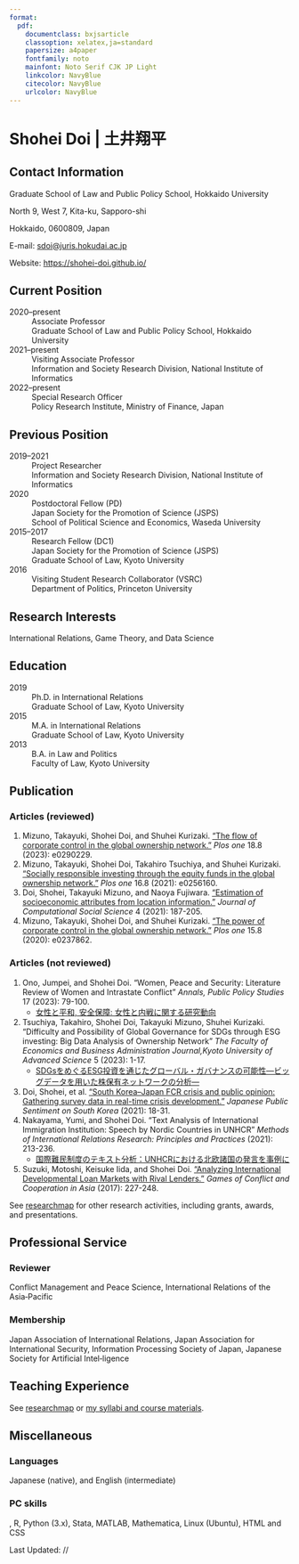 ```yaml
---
format:
  pdf:
    documentclass: bxjsarticle
    classoption: xelatex,ja=standard
    papersize: a4paper
    fontfamily: noto
    mainfont: Noto Serif CJK JP Light
    linkcolor: NavyBlue
    citecolor: NavyBlue
    urlcolor: NavyBlue
---
```


# Shohei Doi | 土井翔平

\vspace{15mm}

## Contact Information

Graduate School of Law and Public Policy School, Hokkaido University\vspace{-4mm}

North 9, West 7, Kita-ku, Sapporo-shi\vspace{-4mm}

Hokkaido, 0600809, Japan

E-mail: <sdoi@juris.hokudai.ac.jp>\vspace{-4mm}

Website: <https://shohei-doi.github.io/>

## Current Position

2020--present
: Associate Professor
: Graduate School of Law and Public Policy School, Hokkaido University

2021--present
: Visiting Associate Professor
: Information and Society Research Division, National Institute of Informatics

2022--present
: Special Research Officer
: Policy Research Institute, Ministry of Finance, Japan

## Previous Position

2019--2021
: Project Researcher
: Information and Society Research Division, National Institute of Informatics

2020
: Postdoctoral Fellow (PD)
: Japan Society for the Promotion of Science (JSPS)
: School of Political Science and Economics, Waseda University

2015--2017
: Research Fellow (DC1)
: Japan Society for the Promotion of Science (JSPS)
: Graduate School of Law, Kyoto University

2016
: Visiting Student Research Collaborator (VSRC)
: Department of Politics, Princeton University

## Research Interests

International Relations, Game Theory, and Data Science

## Education

2019
: Ph.D. in International Relations
: Graduate School of Law, Kyoto University

2015
: M.A. in International Relations
: Graduate School of Law, Kyoto University

2013
: B.A. in Law and Politics
: Faculty of Law, Kyoto University

## Publication

### Articles (reviewed)

1. Mizuno, Takayuki, Shohei Doi, and Shuhei Kurizaki. ["The flow of corporate control in the global ownership network."](https://journals.plos.org/plosone/article?id=10.1371/journal.pone.0290229) *Plos one* 18.8 (2023): e0290229.
1. Mizuno, Takayuki, Shohei Doi, Takahiro Tsuchiya, and Shuhei Kurizaki. ["Socially responsible investing through the equity funds in the global ownership network."](https://journals.plos.org/plosone/article?id=10.1371/journal.pone.0256160) *Plos one* 16.8 (2021): e0256160.
1. Doi, Shohei, Takayuki Mizuno, and Naoya Fujiwara. ["Estimation of socioeconomic attributes from location information."](https://link.springer.com/article/10.1007/s42001-020-00073-w) *Journal of Computational Social Science* 4 (2021): 187-205.
1. Mizuno, Takayuki, Shohei Doi, and Shuhei Kurizaki. ["The power of corporate control in the global ownership network."](https://journals.plos.org/plosone/article?id=10.1371/journal.pone.0237862) *Plos one* 15.8 (2020): e0237862.

### Articles (not reviewed)

1. Ono, Jumpei, and Shohei Doi. "Women, Peace and Security: Literature Review of Women and Intrastate Conflict" *Annals, Public Policy Studies* 17 (2023): 79-100.
    - [女性と平和, 安全保障: 女性と内戦に関する研究動向](https://eprints.lib.hokudai.ac.jp/dspace/handle/2115/89011)
1. Tsuchiya, Takahiro, Shohei Doi, Takayuki Mizuno, Shuhei Kurizaki. "Difficulty and Possibility of Global Governance for SDGs through ESG investing: Big Data Analysis of Ownership Network" *The Faculty of Economics and Business Administration Journal,Kyoto University of Advanced Science* 5 (2023): 1-17.
    - [SDGsをめぐるESG投資を通じたグローバル・ガバナンスの可能性―ビッグデータを用いた株保有ネットワークの分析―](https://kyotogakuen.repo.nii.ac.jp/records/1511)
1. Doi, Shohei, et al. ["South Korea–Japan FCR crisis and public opinion: Gathering survey data in real-time crisis development."](https://www.taylorfrancis.com/chapters/edit/10.4324/9781003143536-2/south-korea%E2%80%93japan-fcr-crisis-public-opinion-shohei-doi-kazunori-inamasu-shoko-kohama-atsushi-tago) *Japanese Public Sentiment on South Korea* (2021): 18-31.
1. Nakayama, Yumi, and Shohei Doi. "Text Analysis of International Immigration Institution: Speech by Nordic Countries in UNHCR " *Methods of International Relations Research: Principles and Practices* (2021):  213-236.
    - [国際難民制度のテキスト分析：UNHCRにおける北欧諸国の発言を事例に](https://www.utp.or.jp/book/b587759.html)
1. Suzuki, Motoshi, Keisuke Iida, and Shohei Doi. ["Analyzing International Developmental Loan Markets with Rival Lenders."](https://link.springer.com/chapter/10.1007/978-4-431-56466-9_10) *Games of Conflict and Cooperation in Asia* (2017): 227-248.

See [researchmap](https://researchmap.jp/doishohei) for other research activities, including grants, awards, and presentations.

## Professional Service

### Reviewer

Conflict Management and Peace Science, International Relations of the Asia‑Pacific

### Membership

Japan Association of International Relations, Japan Association for International Security, Information Processing Society of Japan, Japanese Society for Artificial Intel‑ligence

## Teaching Experience

See [researchmap](https://researchmap.jp/doishohei) or [my syllabi and course materials](https://sdoi.notion.site/sdoi/8c0646a64bb343f7bb9c235143510e03).

## Miscellaneous

### Languages

Japanese (native), and English (intermediate)

### PC skills

\LaTeX, R, Python (3.x), Stata, MATLAB, Mathematica, Linux (Ubuntu), HTML and CSS

\vspace{15mm}

Last Updated: \the\year/\the\month/\the\day